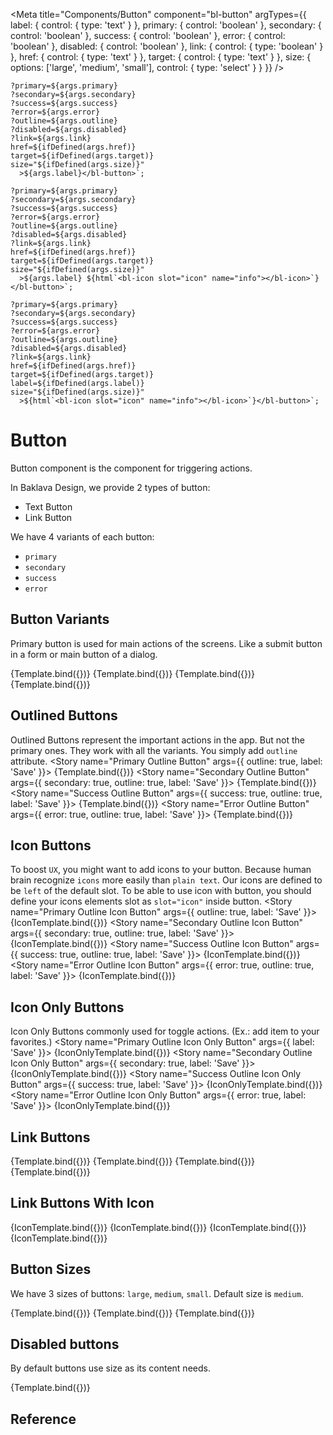 
<Meta
  title="Components/Button"
  component="bl-button"
  argTypes={{
    label: {
      control: {
        type: 'text'
      }
    },
    primary: {
      control: 'boolean'
    },
    secondary: {
      control: 'boolean'
    },
    success: {
      control: 'boolean'
    },
    error: {
      control: 'boolean'
    },
    disabled: {
      control: 'boolean'
    },
    link: {
      control: {
        type: 'boolean'
      }
    },
    href: {
       control: {
        type: 'text'
      }
    },
    target: {
       control: {
        type: 'text'
      }
    },
    size: {
      options: ['large', 'medium', 'small'],
      control: { type: 'select' }
    }
  }}
/>

    ?primary=${args.primary}
    ?secondary=${args.secondary}
    ?success=${args.success}
    ?error=${args.error}
    ?outline=${args.outline}
    ?disabled=${args.disabled}
    ?link=${args.link}
    href=${ifDefined(args.href)}
    target=${ifDefined(args.target)}
    size="${ifDefined(args.size)}"
      >${args.label}</bl-button>`;

    ?primary=${args.primary}
    ?secondary=${args.secondary}
    ?success=${args.success}
    ?error=${args.error}
    ?outline=${args.outline}
    ?disabled=${args.disabled}
    ?link=${args.link}
    href=${ifDefined(args.href)}
    target=${ifDefined(args.target)}
    size="${ifDefined(args.size)}"
      >${args.label} ${html`<bl-icon slot="icon" name="info"></bl-icon>`}</bl-button>`;

    ?primary=${args.primary}
    ?secondary=${args.secondary}
    ?success=${args.success}
    ?error=${args.error}
    ?outline=${args.outline}
    ?disabled=${args.disabled}
    ?link=${args.link}
    href=${ifDefined(args.href)}
    target=${ifDefined(args.target)}
    label=${ifDefined(args.label)}
    size="${ifDefined(args.size)}"
      >${html`<bl-icon slot="icon" name="info"></bl-icon>`}</bl-button>`;


# Button

Button component is the component for triggering actions.

In Baklava Design, we provide 2 types of button:
* Text Button
* Link Button

We have 4 variants of each button:
* `primary`
* `secondary`
* `success`
* `error`

## Button Variants

Primary button is used for main actions of the screens. Like a submit button in a form or main button of a dialog.

<Canvas>
  <Story name="Primary Button" args={{ label: 'Save' }}>
    {Template.bind({})}
  </Story>
  <Story name="Secondary Button" args={{ secondary: true, label: 'Save' }}>
    {Template.bind({})}
  </Story>
  <Story name="Success Button" args={{ success: true, label: 'Save' }}>
    {Template.bind({})}
  </Story>
  <Story name="Error Button" args={{ error: true, label: 'Save' }}>
    {Template.bind({})}
  </Story>
</Canvas>

## Outlined Buttons
Outlined Buttons represent the important actions in the app. But not the primary ones.
They work with all the variants. You simply add `outline` attribute.
<Canvas>
  <Story name="Primary Outline Button" args={{ outline: true, label: 'Save' }}>
    {Template.bind({})}
  </Story>
  <Story name="Secondary Outline Button" args={{ secondary: true, outline: true, label: 'Save' }}>
    {Template.bind({})}
  </Story>
   <Story name="Success Outline Button" args={{ success: true, outline: true, label: 'Save' }}>
    {Template.bind({})}
  </Story>
  <Story name="Error Outline Button" args={{ error: true, outline: true,  label: 'Save' }}>
    {Template.bind({})}
  </Story>
</Canvas>

## Icon Buttons
To boost `UX`, you might want to add icons to your button. Because human brain recognize `icons` more easily than `plain text`.
Our icons are defined to be `left` of the default slot.
To be able to use icon with button, you should define your icons elements slot as `slot="icon"` inside button.
<Canvas>
  <Story name="Primary Outline Icon Button" args={{ outline: true, label: 'Save' }}>
    {IconTemplate.bind({})}
  </Story>
  <Story name="Secondary Outline Icon Button" args={{ secondary: true, outline: true, label: 'Save' }}>
    {IconTemplate.bind({})}
  </Story>
   <Story name="Success Outline Icon Button" args={{ success: true, outline: true, label: 'Save' }}>
    {IconTemplate.bind({})}
  </Story>
  <Story name="Error Outline Icon Button" args={{ error: true, outline: true, label: 'Save' }}>
    {IconTemplate.bind({})}
  </Story>
</Canvas>


## Icon Only Buttons
Icon Only Buttons commonly used for toggle actions. (Ex.: add item to your favorites.)
<Canvas>
  <Story name="Primary Outline Icon Only Button" args={{ label: 'Save' }}>
    {IconOnlyTemplate.bind({})}
  </Story>
  <Story name="Secondary Outline Icon Only Button" args={{ secondary: true, label: 'Save' }}>
    {IconOnlyTemplate.bind({})}
  </Story>
   <Story name="Success Outline Icon Only Button" args={{ success: true, label: 'Save' }}>
    {IconOnlyTemplate.bind({})}
  </Story>
  <Story name="Error Outline Icon Only Button" args={{ error: true, label: 'Save' }}>
    {IconOnlyTemplate.bind({})}
  </Story>
</Canvas>

## Link Buttons
<Canvas>
  <Story name="Primary Link Button" args={{ href: "https://trendyol.com", link: true, label: 'Save' }}>
    {Template.bind({})}
  </Story>
  <Story name="Secondary Link Button" args={{ link: true, href: "https://trendyol.com", secondary: true, label: 'Save' }}>
    {Template.bind({})}
  </Story>
   <Story name="SuccessLink Button" args={{ success: true, link: true, href: "https://trendyol.com", label: 'Save' }}>
    {Template.bind({})}
  </Story>
  <Story name="Error Link Button" args={{ error: true, link: true, href: "https://trendyol.com", label: 'Save' }}>
    {Template.bind({})}
  </Story>
</Canvas>

## Link Buttons With Icon

<Canvas>
  <Story name="Primary Link Button With Icon" args={{ link: true, href: "https://trendyol.com", label: 'Save' }}>
    {IconTemplate.bind({})}
  </Story>
  <Story name="Secondary Link Button With Icon" args={{ secondary: true, link: true,  href: "https://trendyol.com", label: 'Save' }}>
    {IconTemplate.bind({})}
  </Story>
   <Story name="Success Link Button With Icon" args={{ success: true, link: true, href: "https://trendyol.com", label: 'Save' }}>
    {IconTemplate.bind({})}
  </Story>
  <Story name="Error Link Button With Icon" args={{ error: true, link: true, href: "https://trendyol.com", label: 'Save' }}>
    {IconTemplate.bind({})}
  </Story>
</Canvas>


## Button Sizes

We have 3 sizes of buttons: `large`, `medium`, `small`. Default size is `medium`.

<Canvas>
  <Story name="Large" args={{ size: 'large', label: 'Confirm' }}>
    {Template.bind({})}
  </Story>
  <Story name="Medium" args={{ size: 'medium', label: 'Confirm' }}>
    {Template.bind({})}
  </Story>
  <Story name="Small" args={{ size: 'small', label: 'Confirm' }}>
    {Template.bind({})}
  </Story>
</Canvas>

## Disabled buttons

By default buttons use size as its content needs.


<Canvas columns={1}>
  <Story name="Secondary disabled button"  args={{ disabled: true, secondary: true, label: 'Fill the form' }}>
    {Template.bind({})}
  </Story>
</Canvas>

## Reference

<ArgsTable of="bl-button" />
